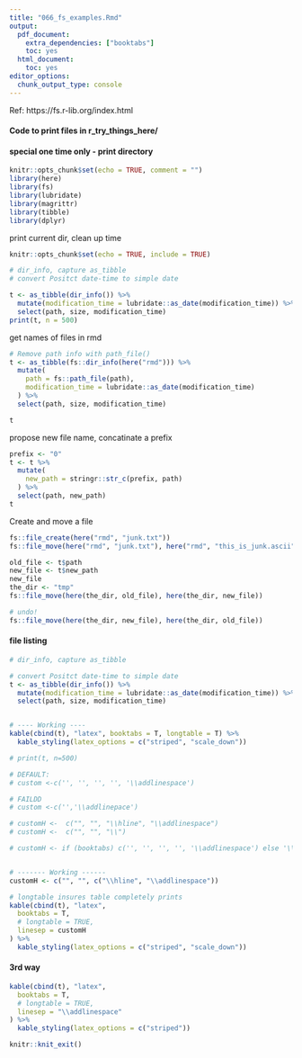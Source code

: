 ```yaml
---
title: "066_fs_examples.Rmd"
output:
  pdf_document:
    extra_dependencies: ["booktabs"]
    toc: yes
  html_document:
    toc: yes
editor_options:
  chunk_output_type: console
---
```

Ref: https://fs.r-lib.org/index.html


#### Code to print files in r_try_things_here/
#### special one time only - print directory
```r
knitr::opts_chunk$set(echo = TRUE, comment = "")
library(here)
library(fs)
library(lubridate)
library(magrittr)
library(tibble)
library(dplyr)
```


print current dir, clean up time
```r
knitr::opts_chunk$set(echo = TRUE, include = TRUE)

# dir_info, capture as_tibble
# convert Positct date-time to simple date

t <- as_tibble(dir_info()) %>%
  mutate(modification_time = lubridate::as_date(modification_time)) %>%
  select(path, size, modification_time)
print(t, n = 500)
```

get names of files in rmd
```r
# Remove path info with path_file()
t <- as_tibble(fs::dir_info(here("rmd"))) %>%
  mutate(
    path = fs::path_file(path),
    modification_time = lubridate::as_date(modification_time)
  ) %>%
  select(path, size, modification_time)

t
```

propose new file name, concatinate a prefix
```r
prefix <- "0"
t <- t %>%
  mutate(
    new_path = stringr::str_c(prefix, path)
  ) %>%
  select(path, new_path)
t
```

Create and move a file
```r
fs::file_create(here("rmd", "junk.txt"))
fs::file_move(here("rmd", "junk.txt"), here("rmd", "this_is_junk.ascii"))
```

```r
old_file <- t$path
new_file <- t$new_path
new_file
the_dir <- "tmp"
fs::file_move(here(the_dir, old_file), here(the_dir, new_file))

# undo!
fs::file_move(here(the_dir, new_file), here(the_dir, old_file))
```




#### file listing
```r
# dir_info, capture as_tibble

# convert Positct date-time to simple date
t <- as_tibble(dir_info()) %>%
  mutate(modification_time = lubridate::as_date(modification_time)) %>%
  select(path, size, modification_time)


# ---- Working ----
kable(cbind(t), "latex", booktabs = T, longtable = T) %>%
  kable_styling(latex_options = c("striped", "scale_down"))
```


```r
# print(t, n=500)

# DEFAULT:
# custom <-c('', '', '', '', '\\addlinespace')

# FAILDD
# custom <-c('','\\addlinepace')

# customH <-  c("", "", "\\hline", "\\addlinespace")
# customH <-  c("", "", "\\")

# customH <- if (booktabs) c('', '', '', '', '\\addlinespace') else '\\hline'


# ------- Working ------
customH <- c("", "", c("\\hline", "\\addlinespace"))

# longtable insures table completely prints
kable(cbind(t), "latex",
  booktabs = T,
  # longtable = TRUE,
  linesep = customH
) %>%
  kable_styling(latex_options = c("striped", "scale_down"))
```

#### 3rd way
```r
kable(cbind(t), "latex",
  booktabs = T,
  # longtable = TRUE,
  linesep = "\\addlinespace"
) %>%
  kable_styling(latex_options = c("striped"))
```

```r
knitr::knit_exit()
```

